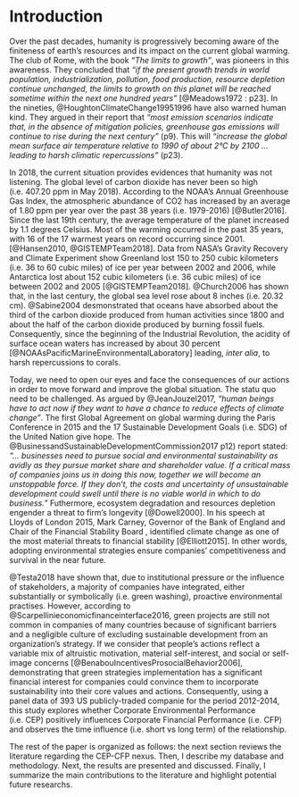 # Introduction {-}

Over the past decades, humanity is progressively becoming aware of the finiteness of earth’s resources and its impact on the current global warming. The club of Rome, with the book *"The limits to growth"*,  was pioneers in this awareness. They concluded that  *"if the present growth trends in world population, industrialization, pollution, food production, resource depletion continue unchanged, the limits to growth on this planet will be reached sometime within the next one hundred years"* [@Meadows1972 : p23]. In the nineties, @HoughtonClimateChange19951996 have also warned human kind. They argued in their report that *"most emission scenarios indicate that, in the absence of mitigation policies, greenhouse gas emissions will continue to rise during the next century"* (p9). This will *"increase the global mean surface air temperature relative to 1990 of about 2°C by 2100 ... leading to harsh climatic repercussions"* (p23). 

In 2018, the current situation provides evidences that humanity was not listening. The global level of carbon dioxide has never been so high (i.e. 407.20 ppm in May 2018). According to the NOAA's Annual Greenhouse Gas Index, the atmospheric abundance of CO2 has increased by an average of 1.80 ppm per year over the past 38 years (i.e. 1979-2016) [@Butler2016]. Since the last 19th century, the average temperature of the planet increased by 1.1 degrees Celsius. Most of the warming occurred in the past 35 years, with 16 of the 17 warmest years on record occurring since 2001. [@Hansen2010, @GISTEMPTeam2018]. Data from NASA's Gravity Recovery and Climate Experiment show Greenland lost 150 to 250 cubic kilometers (i.e. 36 to 60 cubic miles) of ice per year between 2002 and 2006, while Antarctica lost about 152 cubic kilometers (i.e. 36 cubic miles) of ice between 2002 and 2005 [@GISTEMPTeam2018]. @Church2006 has shown that, in the last century, the global sea level rose about 8 inches (i.e. 20.32 cm). @Sabine2004 desmonstrated that oceans have absorbed about the third of the carbon dioxide produced from human activities since 1800 and about the half of the carbon dioxide produced by burning fossil fuels. Consequently, since the beginning of the Industrial Revolution, the acidity of surface ocean waters has increased by about 30 percent [@NOAAsPacificMarineEnvironmentalLaboratory] leading, *inter alia*, to harsh repercussions to corals.

Today, we need to open our eyes and face the consequences of our actions in order to move forward and improve the global situation. The statu quo need to be challenged. As argued by @JeanJouzel2017, *"human beings have to act now if they want to have a chance to reduce effects of climate change"*. The first Global Agreement on global warming during the Paris Conference in 2015 and the 17 Sustainable Development Goals (i.e. SDG) of the United Nation give hope. The @BusinessandSustainableDevelopmentCommission2017 p12) report stated: *"... businesses need to pursue social and environmental sustainability as avidly as they pursue market share and shareholder value. If a critical mass of companies joins us in doing this now, together we will become an unstoppable force. If they don’t, the costs and uncertainty of unsustainable development could swell until there is no viable world in which to do business."* Futhermore, ecosystem degradation and resources depletion engender a threat to firm’s longevity [@Dowell2000]. In his speech at Lloyds of London 2015, Mark Carney, Governor of the Bank of England and Chair of the Financial Stability Board , identified climate change as one of the most material threats to financial stability [@Elliott2015]. In other words, adopting environmental strategies ensure companies' competitiveness and survival in the near future. 

@Testa2018 have shown that, due to institutional pressure or the influence of stakeholders, a majority of companies have integrated, either substantially or symbolically (i.e. green washing), proactive environmental practises. However, according to @Scarpellinieconomicfinanceinterface2016, green projects are still not common in companies of many countries because of significant barriers and a negligible culture of excluding sustainable development from an organization’s strategy. If we consider that people’s actions reflect a variable mix of altruistic motivation, material self-interest, and social or self-image concerns [@BenabouIncentivesProsocialBehavior2006], demonstrating that green strategies implementation has a significant financial interest for companies could convince them to incorporate sustainability into their core values and actions. Consequently, using a panel data of 393 US publicly-traded companie for the period 2012-2014, this study explores whether Corporate Environmental Performance (i.e. CEP) positively influences Corporate Financial Performance (i.e. CFP) and observes the time influence (i.e. short vs long term) of the relationship. 

The rest of the paper is organized as follows: the next section reviews the literature regarding the CEP-CFP nexus. Then, I describe my database and methodology. Next, the results are presented and discussed. Finally, I summarize the main contributions to the literature and highlight potential future researchs.




